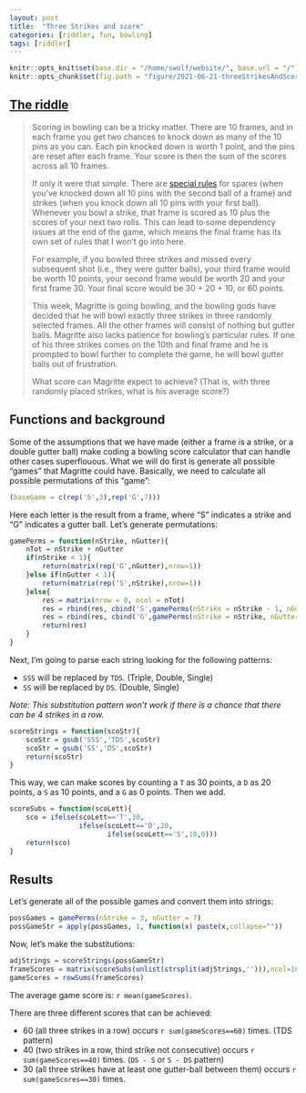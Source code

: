```yaml
---
layout: post
title:  "Three Strikes and score"
categories: [riddler, fun, bowling]
tags: [riddler]
---
```

```r
knitr::opts_knit$set(base.dir = "/home/swolf/website/", base.url = "/")
knitr::opts_chunk$set(fig.path = "figure/2021-06-21-threeStrikesAndScore")
```

## [The riddle](https://fivethirtyeight.com/features/can-you-bowl-three-strikes/)

> Scoring in bowling can be a tricky matter. There are 10 frames, and in each frame you get two chances to knock down as many of the 10 pins as you can. Each pin knocked down is worth 1 point, and the pins are reset after each frame. Your score is then the sum of the scores across all 10 frames.
>
> If only it were that simple. There are [special rules](http://www.fryes4fun.com/Bowling/scoring.htm) for spares (when you’ve knocked down all 10 pins with the second ball of a frame) and strikes (when you knock down all 10 pins with your first ball). Whenever you bowl a strike, that frame is scored as 10 plus the scores of your next two rolls. This can lead to some dependency issues at the end of the game, which means the final frame has its own set of rules that I won’t go into here.
>
> For example, if you bowled three strikes and missed every subsequent shot (i.e., they were gutter balls), your third frame would be worth 10 points, your second frame would be worth 20 and your first frame 30. Your final score would be 30 + 20 + 10, or 60 points.
>
> This week, Magritte is going bowling, and the bowling gods have decided that he will bowl exactly three strikes in three randomly selected frames. All the other frames will consist of nothing but gutter balls. Magritte also lacks patience for bowling’s particular rules. If one of his three strikes comes on the 10th and final frame and he is prompted to bowl further to complete the game, he will bowl gutter balls out of frustration.
>
> What score can Magritte expect to achieve? (That is, with three randomly placed strikes, what is his average score?)

## Functions and background

Some of the assumptions that we have made (either a frame is a strike, or a double gutter ball) make coding a bowling score calculator that can handle other cases superflouous.  What we will do first is generate all possible "games" that Magritte could have.  Basically, we need to calculate all possible permutations of this "game":

```r
(baseGame = c(rep('S',3),rep('G',7)))
```
Here each letter is the result from a frame, where "S" indicates a strike and "G" indicates a gutter ball.  Let's generate permutations:

```r
gamePerms = function(nStrike, nGutter){
    nTot = nStrike + nGutter
    if(nStrike < 1){
        return(matrix(rep('G',nGutter),nrow=1))
    }else if(nGutter < 1){
        return(matrix(rep('S',nStrike),nrow=1))
    }else{
        res = matrix(nrow = 0, ncol = nTot)
        res = rbind(res, cbind('S',gamePerms(nStrike = nStrike - 1, nGutter = nGutter)))
        res = rbind(res, cbind('G',gamePerms(nStrike = nStrike, nGutter = nGutter - 1)))
        return(res)
    }
}
```

Next, I'm going to parse each string looking for the following patterns:

- `SSS` will be replaced by `TDS`.  (Triple, Double, Single)
- `SS` will be replaced by `DS`. (Double, Single)

*Note: This substitution pattern won't work if there is a chance that there can be 4 strikes in a row.*

```r
scoreStrings = function(scoStr){
    scoStr = gsub('SSS','TDS',scoStr)
    scoStr = gsub('SS','DS',scoStr)
    return(scoStr)
}
```

This way, we can make scores by counting a `T` as 30 points, a `D` as 20 points, a `S` as 10 points, and a `G` as 0 points.  Then we add.  

```r
scoreSubs = function(scoLett){
    sco = ifelse(scoLett=='T',30,
                 ifelse(scoLett=='D',20,
                        ifelse(scoLett=='S',10,0)))
    return(sco)
}
```

## Results

Let's generate all of the possible games and convert them into strings:

```r
possGames = gamePerms(nStrike = 3, nGutter = 7)
possGameStr = apply(possGames, 1, function(x) paste(x,collapse=""))
```

Now, let's make the substitutions:
```r
adjStrings = scoreStrings(possGameStr)
frameScores = matrix(scoreSubs(unlist(strsplit(adjStrings,''))),ncol=10,byrow = TRUE)
gameScores = rowSums(frameScores)
```

The average game score is: `r mean(gameScores)`.  

There are three different scores that can be achieved:

- 60 (all three strikes in a row) occurs `r sum(gameScores==60)` times. (TDS pattern)
- 40 (two strikes in a row, third strike not consecutive) occurs `r sum(gameScores==40)` times. (`DS - S` or `S - DS` pattern)
- 30 (all three strikes have at least one gutter-ball between them) occurs `r sum(gameScores==30)` times.

